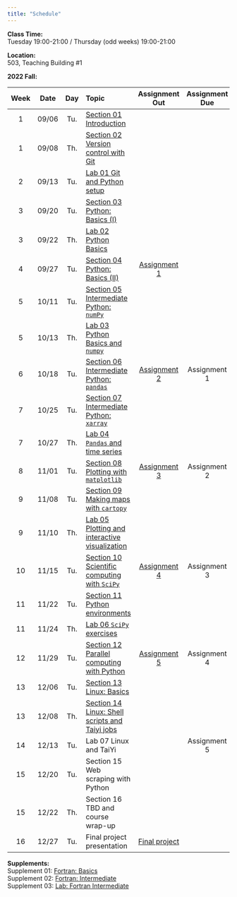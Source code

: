 ---
title: "Schedule"
---
**Class Time:**   
Tuesday 19:00-21:00 / Thursday (odd weeks) 19:00-21:00

**Location:**   
503, Teaching Building #1   

**2022 Fall:**

|Week|Date |Day | Topic                                                                                                | Assignment Out                                                         | Assignment Due  |
|:--:|:---:|:--:|:-----------------------------------------------------------------------------------------------------|:----------------------------------------------------------------------:|:---------------:|
|1   |09/06|Tu. |[Section 01 Introduction](https://zhu-group.github.io/ese5023/Section_01.html)                        |                                                                        |                 |
|1   |09/08|Th. |[Section 02 Version control with Git](https://zhu-group.github.io/ese5023/Section_02.html)            |                                                                        |                 |
|2   |09/13|Tu. |[Lab 01 Git and Python setup](https://zhu-group.github.io/ese5023/Lab_01.html)                        |                                                                        |                 |
|3   |09/20|Tu. |[Section 03 Python: Basics (I)](https://zhu-group.github.io/ese5023/Section_03.html)                  |                                                                        |                 |
|3   |09/22|Th. |[Lab 02  Python Basics](https://zhu-group.github.io/ese5023/Lab_02.html)                              |                                                                        |                 |
|4   |09/27|Tu. |[Section 04 Python: Basics (II)](https://zhu-group.github.io/ese5023/Section_04.html)                 | [Assignment 1](https://zhu-group.github.io/ese5023/Assignment_01.html) |                 |
|5   |10/11|Tu. |[Section 05 Intermediate Python: `numPy`](https://zhu-group.github.io/ese5023/Section_05.html)        |                                                                        |                 |
|5   |10/13|Th. |[Lab 03  Python Basics and `numpy`](https://zhu-group.github.io/ese5023/Lab_03.html)                  |                                                                        |                 |
|6   |10/18|Tu. |[Section 06 Intermediate Python: `pandas`](https://zhu-group.github.io/ese5023/Section_06.html)       | [Assignment 2](https://zhu-group.github.io/ese5023/Assignment_02.html) | Assignment 1    |
|7   |10/25|Tu. |[Section 07 Intermediate Python: `xarray`](https://zhu-group.github.io/ese5023/Section_07.html)       |                                                                        |                 |
|7   |10/27|Th. |[Lab 04 `Pandas` and time series](https://zhu-group.github.io/ese5023/Lab_04.html)                    |                                                                        |                 |
|8   |11/01|Tu. |[Section 08 Plotting with `matplotlib`](https://zhu-group.github.io/ese5023/Section_08.html)          | [Assignment 3](https://zhu-group.github.io/ese5023/Assignment_03.html) | Assignment 2    |
|9   |11/08|Tu. |[Section 09 Making maps with `cartopy`](https://zhu-group.github.io/ese5023/Section_09.html)          |                                                                        |                 |
|9   |11/10|Th. |[Lab 05 Plotting and interactive visualization](https://zhu-group.github.io/ese5023/Lab_05.html)      |                                                                        |                 |
|10  |11/15|Tu. |[Section 10 Scientific computing with `SciPy`](https://zhu-group.github.io/ese5023/Section_10.html)   | [Assignment 4](https://zhu-group.github.io/ese5023/Assignment_04.html) | Assignment 3    |
|11  |11/22|Tu. |[Section 11 Python environments](https://zhu-group.github.io/ese5023/Section_11.html)                 |                                                                        |                 |
|11  |11/24|Th. |[Lab 06 `SciPy` exercises](https://zhu-group.github.io/ese5023/Lab_06.html)                           |                                                                        |                 |
|12  |11/29|Tu. |[Section 12 Parallel computing with Python](https://zhu-group.github.io/ese5023/Section_12.html)      | [Assignment 5](https://zhu-group.github.io/ese5023/Assignment_05.html) | Assignment 4    |
|13  |12/06|Tu. |[Section 13 Linux: Basics](https://zhu-group.github.io/ese5023/Section_13.html)                       |                                                                        |                 |
|13  |12/08|Th. |[Section 14 Linux: Shell scripts and Taiyi jobs](https://zhu-group.github.io/ese5023/Section_14.html) |                                                                        |                 |
|14  |12/13|Tu. |Lab 07 Linux and TaiYi                                                                                |                                                                        | Assignment 5    |
|15  |12/20|Tu. |Section 15 Web scraping with Python                                                                   |                                                                        |                 |  
|15  |12/22|Th. |Section 16 TBD and course wrap-up                                                                     |                                                                        |                 |
|16  |12/27|Tu. |Final project presentation                                                                            | [Final project](https://zhu-group.github.io/ese5023/download/Final_project_2022.pdf) |   |

**Supplements:**  
Supplement 01: [Fortran: Basics](https://zhu-group.github.io/ese5023/Sup_01.html)  
Supplement 02: [Fortran: Intermediate](https://zhu-group.github.io/ese5023/Sup_02.html)  
Supplement 03: [Lab: Fortran Intermediate](https://zhu-group.github.io/ese5023/Sup_03.html)  